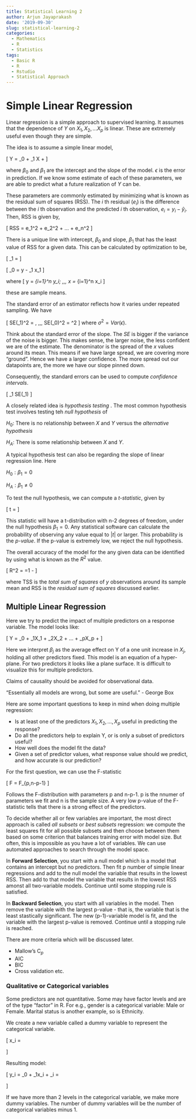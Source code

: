 ```yaml
---
title: Statistical Learning 2
author: Arjun Jayaprakash
date: '2019-09-30'
slug: statistical-learning-2
categories:
  - Mathematics
  - R
  - Statistics
tags:
  - Basic R
  - R
  - Rstudio
  - Statistical Approach
---
```


# Simple Linear Regression

Linear regression is a simple approach to supervised learning. It assumes that the dependence of $Y$ on $X_1, X_2, ... X_p$ is linear. These are extremely useful even though they are simple. 

The idea is to assume a simple linear model,

\[
Y = \beta_0 + \beta_1 X + \epsilon
\]

where $\beta_0$ and $\beta_1$ are the intercept and the slope of the model. $\epsilon$ is the error in prediction. If we know some estimate of each of these parameters, we are able to predict what a future realization of $Y$ can be.

These parameters are commonly estimated by minimizing what is known as the residual sum of squares (RSS). The _i_ th residual ($e_i$) is the difference between the _i_ th observation and the predicted _i_ th observation, $e_i = y_i - \hat y_i$. Then, RSS is given by,

\[
RSS = e_1^2 + e_2^2 + ... + e_n^2
\]

There is a unique line with intercept, $\beta_0$ and slope, $\beta_1$ that has the least value of RSS for a given data. This can be calculated by optimization to be,

\[
\hat \beta_1 = \dfrac {\sum_{i=1}^n (x_i - \bar x)(y_i - \bar y)}{\sum_{i=1}^n (x_i - \bar x)^2}
\]

\[
\hat \beta_0 = \bar y - \hat \beta_1 \bar x_1
\]

where 
\[
\bar y = \frac{1}{n} \sum_{i=1}^n y_i; \,\,\, \bar x = \frac{1}{n} \sum_{i=1}^n x_i
\]

these are sample means.

The standard error of an estimator reflects how it varies under repeated sampling. We have

\[
SE(\hat \beta_1)^2 = \dfrac{\sigma^2}{\sum_{i=1}^n (x_i - \bar x)^2}, \,\,\, SE(\hat \beta_0)^2 = \sigma^2 \left[ \dfrac{1}{n} + \dfrac{\bar x^2}{\sum_{i=1}^n (x_i - \bar x)^2} \right]
\]
where $\sigma^2 = Var(\epsilon)$.

Think about the standard error of the slope. The $SE$ is bigger if the variance of the noise is bigger. This makes sense, the larger noise, the less confident we are of the estimate. The denominator is the spread of the $x$ values around its mean. This means if we have large spread, we are covering more "ground". Hence we have a larger confidence. The more spread out our datapoints are, the more we have our slope pinned down. 

Consequently, the standard errors can be used to compute _confidence intervals_. 

\[
\hat \beta_1 \pm 2 \times SE(\hat \beta_1)
\]

A closely related idea is _hypothesis testing_ . The most common hypothesis test involves testing teh _null hypothesis_ of

$H_0$: There is no relationship between $X$ and $Y$ versus the _alternative hypothesis_ 

$H_A$: There is some relationship between $X$ and $Y$.

A typical hypothesis test can also be regarding the slope of linear regression line. Here

$H_0: \beta_1 = 0$

$H_A: \beta_1 \neq 0$

To test the null hypothesis, we can compute a _t-statistic_, given by

\[
t = \dfrac{\hat \beta_1 - 0}{SE(\hat \beta_1)}
\]

This statistic will have a t-distribution with n-2 degrees of freedom, under the null hypothesis $\beta_1 = 0$. Any statistical software can calculate the probability of observing any value equal to $|t|$ or larger. This probability is the _p-value_. If the p-value is extremely low, we reject the null hypothesis.

The overall accuracy of the model for the any given data can be identified by using what is known as the $R^2$ value.

\[
R^2 = \dfrac{TSS-RSS}{TSS}=1 - \dfrac{RSS}{TSS}
\]

where TSS is the _total sum of squares_ of $y$ observations around its sample mean and RSS is the _residual sum of squares_ discussed earlier.

## Multiple Linear Regression

Here we try to predict the impact of multiple predictors on a response variable. The model looks like:

\[
Y = \beta_0 + \beta_1X_1 + \beta_2X_2 + ... + \beta_pX_p + \epsilon
\]

Here we interpret $\beta_j$ as the average effect on Y of a one unit increase in $X_j$, holding all other predictors fixed. This model is an equation of a hyper-plane. For two predictors it looks like a plane surface. It is difficult to visualize this for multiple predictors. 

Claims of causality should be avoided for observational data.

"Essentially all models are wrong, but some are useful." - George Box

Here are some important questions to keep in mind when doing multiple regression:

* Is at least one of the predictors $X_1,X_2,...,X_p$ useful in predicting the response?
* Do all the predictors help to explain Y, or is only a subset of predictors useful?
* How well does the model fit the data?
* Given a set of predictor values, what response value should we predict, and how accurate is our prediction?

For the first question, we can use the F-statistic

\[
F = \dfrac{(TSS-RSS)/p}{RSS/(n-p-1)} \sim F_{p,n-p-1}
\]

Follows the F-distribution with parameters p and n-p-1. p is the nnumer of parameters we fit and n is the sample size. A very low p-value of the F-statistic tells that there is a strong effect of the predictors.

To decide whether all or few variables are important, the most direct approach is called _all subsets_ or _best subsets_ regression: we compute the least squares fit for all possible subsets and then choose between them based on some criterion that balances training error with model size. But often, this is impossible as you have a lot of variables. We can use automated approaches to search through the model space.

In **Forward Selection**, you start with a null model which is a model that contains an intercept but no predictors. Then fit p number of simple linear regressions and add to the null model the variable that results in the lowest RSS. Then add to that model the variable that results in the lowest RSS amonst all two-variable models. Continue until some stopping rule is satisfied.

In **Backward Selection**, you start with all variables in the model. Then remove the variable with the largest p-value - that is, the variable that is the least stastically significant. The new (p-1)-variable model is fit, and the variable with the largest p-value is removed. Continue until a stopping rule is reached.

There are more criteria which will be discussed later.

* Mallow's C$_p$
* AIC
* BIC
* Cross validation etc.

### Qualitative or Categorical variables

Some predictors are not quantitative. Some may have factor levels and are of the type "factor" in R. For e.g., gender is a categorical variable: Male or Female. Marital status is another example, so is Ethnicity.

We create a new variable called a dummy variable to represent the categorical variable. 

\[
x_i = \begin{cases} 
      1 & if \,\,i^{th}\,person\,is\,female \\
      0 & if \,\,i^{th}\,person\,is\,male
   \end{cases}
\]

Resulting model:

\[
y_i = \beta_0 + \beta_1x_i + \epsilon_i = \begin{cases}
                                          \beta_0 + \beta_1 + \epsilon_i & if\,\,i^{th}\,person\,is\,female\\
                                          \beta_0 + \epsilon_i & if \,\,i^{th}\,person\,is\,male
                                          \end{cases}  
\]

If we have more than 2 levels in the categorical variable, we make more dummy variables. The number of dummy variables will be the number of categorical variables minus 1. 
